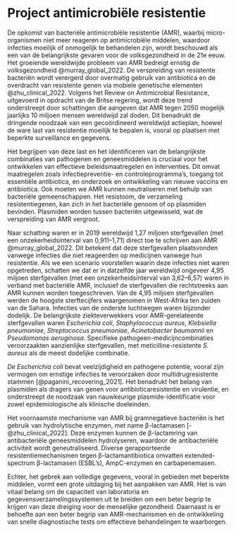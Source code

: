 # Project antimicrobiële resistentie

De opkomst van bacteriële antimicrobiële resistentie (AMR), waarbij micro-organismen niet meer reageren op antimicrobiële middelen, waardoor infecties moeilijk of onmogelijk te behandelen zijn, wordt beschouwd als een van de belangrijkste gevaren voor de volksgezondheid in de 21e eeuw. Het groeiende wereldwijde probleem van AMR bedreigt ernstig de volksgezondheid @murray_global_2022. De verspreiding van resistente bacteriën wordt verergerd door overmatig gebruik van antibiotica en de overdracht van resistente genen via mobiele genetische elementen @zhu_clinical_2022. Volgens het Review on Antimicrobial Resistance, uitgevoerd in opdracht van de Britse regering, wordt deze trend onderstreept door schattingen die aangeven dat AMR tegen 2050 mogelijk jaarlijks 10 miljoen mensen wereldwijd zal doden. Dit benadrukt de dringende noodzaak van een gecoördineerd wereldwijd actieplan, hoewel de ware last van resistentie moeilijk te bepalen is, vooral op plaatsen met beperkte surveillance en gegevens.

Het begrijpen van deze last en het identificeren van de belangrijkste combinaties van pathogenen en geneesmiddelen is cruciaal voor het ontwikkelen van effectieve beleidsmaatregelen en interventies. Dit omvat maatregelen zoals infectiepreventie- en controleprogramma's, toegang tot essentiële antibiotica, en onderzoek en ontwikkeling van nieuwe vaccins en antibiotica. Ook moeten we AMR kunnen neutraliseren met behulp van bacteriële gemeenschappen. Het resistoom, de verzameling resistentiegenen, kan zich in het bacteriële genoom of op plasmiden bevinden. Plasmiden worden tussen bacteriën uitgewisseld, wat de verspreiding van AMR vergroot.

Naar schatting waren er in 2019 wereldwijd 1,27 miljoen sterfgevallen (met een onzekerheidsinterval van 0,911–1,71) direct toe te schrijven aan AMR @murray_global_2022. Dit betekent dat deze sterfgevallen plaatsvonden vanwege infecties die niet reageerden op medicijnen vanwege hun resistentie. Als we een scenario voorstellen waarin deze infecties niet waren opgetreden, schatten we dat er in datzelfde jaar wereldwijd ongeveer 4,95 miljoen sterfgevallen (met een onzekerheidsinterval van 3,62–6,57) waren in verband met bacteriële AMR, inclusief de sterfgevallen die rechtstreeks aan AMR kunnen worden toegeschreven. Van de 4,95 miljoen sterfgevallen werden de hoogste sterftecijfers waargenomen in West-Afrika ten zuiden van de Sahara. Infecties van de onderste luchtwegen waren bijzonder dodelijk. De belangrijkste ziekteverwekkers voor AMR-gerelateerde sterfgevallen waren _Escherichia coli_, _Staphylococcus aureus_, _Klebsiella pneumoniae_, _Streptococcus pneumoniae_, _Acinetobacter baumannii_ en _Pseudomonas aeruginosa_. Specifieke pathogeen-medicijncombinaties veroorzaakten aanzienlijke sterfgevallen, met meticilline-resistente _S. aureus_ als de meest dodelijke combinatie.

_De Escherichia coli_ bevat veelzijdigheid en pathogene potentie, vooral zijn vermogen om ernstige infecties te veroorzaken door multidrugresistente stammen [@paganini_recovering_2021]. Het benadrukt het belang van plasmiden als dragers van genen voor antibioticaresistentie en virulentie, en onderstreept de noodzaak van nauwkeurige plasmide-identificatie voor zowel epidemiologische als klinische doeleinden.

Het voornaamste mechanisme van AMR bij gramnegatieve bacteriën is het gebruik van hydrolytische enzymen, met name β-lactamasen [-@zhu_clinical_2022]. Deze enzymen kunnen de β-lactamring van antibacteriële geneesmiddelen hydrolyseren, waardoor de antibacteriële activiteit wordt geneutraliseerd. Diverse gerapporteerde resistentiemechanismen tegen β-lactamantibiotica omvatten extended-spectrum β-lactamasen (ESBL's), AmpC-enzymen en carbapenemasen.

Echter, het gebrek aan volledige gegevens, vooral in gebieden met beperkte middelen, vormt een grote uitdaging bij het aanpakken van AMR. Het is van vitaal belang om de capaciteit van laboratoria en gegevensverzamelingssystemen uit te breiden om een beter begrip te krijgen van deze dreiging voor de menselijke gezondheid. Daarnaast is er behoefte aan een beter begrip van AMR-mechanismen en de ontwikkeling van snelle diagnostische tests om effectieve behandelingen te waarborgen.
